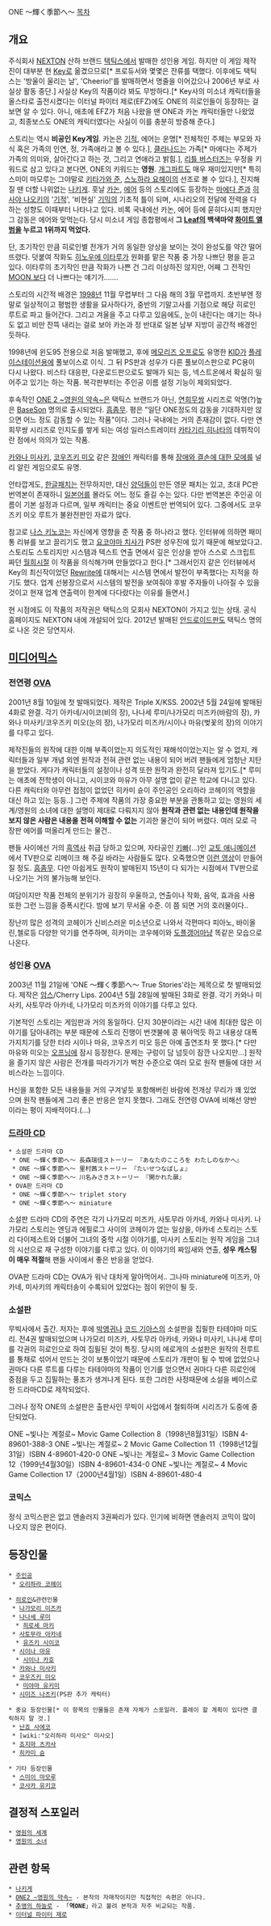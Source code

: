 ONE 〜輝く季節へ〜
[[목차]]

== 개요 ==
주식회사 [[NEXTON]] 산하 브랜드 [[택틱스]]에서 발매한 성인용 게임. 하지만 이 게임 제작진이 대부분 현 [[Key(게임회사)|Key]]로 옮겼으므로[* 프로듀서와 몇몇은 잔류를 택했다. 이후에도 택틱스는 '방울이 울리는 날', 'Cheerio!'를 발매하면서 명줄을 이어갔으나 2006년 부로 사실상 활동 중단.] 사실상 Key의 작품이라 봐도 무방하다.[* Key사의 미소녀 캐릭터들을 올스타로 출전시켰다는 이터널 파이터 제로(EFZ)에도 ONE의 히로인들이 등장하는 걸 보면 알 수 있다. 아니, 애초에 EFZ가 처음 나왔을 땐 ONE과 카논 캐릭터들만 나왔었고, 최종보스도 ONE의 캐릭터였다는 사실이 이를 충분히 방증해 준다.]

스토리는 역시 '''비공인 Key게임'''. 카논은 [[기적]], 에어는 운명[* 전체적인 주제는 부모와 자식 혹은 가족의 인연, 정, 가족애라고 볼 수 있다.], [[클라나드]]는 가족[* 마에다는 주제가 가족의 의미와, 살아간다고 하는 것, 그리고 연애라고 밝힘.], [[리틀 버스터즈!|리틀 버스터즈]]는 우정을 키워드로 삼고 있다고 본다면, ONE의 키워드는 '''영원'''. [[개그]]파트도 매우 재미있지만[* 특히 스미이 마모루는 그야말로 [[키타가와 준]], [[스노하라 요헤이]]의 선조로 볼 수 있다.], 진지해질 땐 더할 나위없는 [[나키게]]. 훗날 [[Kanon|카논]], [[AIR(게임)|에어]] 등의 스토리에도 등장하는 [[마에다 준]]과 [[히사야 나오키]]의 '[[기적]]', '비현실' [[기믹]]의 기초적 틀이 되며, 시나리오의 전달에 전력을 다하는 성향도 이때부터 나타나고 있다. 비록 국내에선 카논, 에어 등에 묻히다시피 했지만 그 감동은 에어와 맞먹는다. 당시 미소녀 게임 종합평에서 '''그 [[Leaf]]의 백색마약 [[화이트 앨범(게임)|화이트 앨범]]을 누르고 1위까지 먹었다.'''

단, 초기작인 만큼 히로인별 전개가 거의 동일한 양상을 보이는 것이 완성도를 약간 떨어뜨렸다. 덧붙여 작화도 [[히노우에 이타루]]가 원화를 맡은 작품 중 가장 나쁘단 평을 듣고 있다. 이타루의 초기작인 만큼 작화가 나쁜 건 그리 이상하진 않지만, 어째 그 전작인 [[MOON.]]보다 더 나쁘다는 얘기가…….

스토리의 시간적 배경은 [[1998년]] 11월 무렵부터 그 다음 해의 3월 무렵까지. 초반부엔 정말로 일상적이고 평범한 생활을 묘사하다가, 중반의 기말고사를 기점으로 해당 히로인 루트로 파고 들어간다. 그리고 겨울을 주고 다루고 있음에도, 눈이 내린다는 얘기는 하나도 없고 비만 잔뜩 내리는 걸로 보아 카논과 정 반대로 일본 남부 지방이 공간적 배경인 듯하다.

1998년에 윈도95 전용으로 처음 발매했고, 후에 [[메모리즈 오프]]로도 유명한 [[KID]]가 [[플레이스테이션]]용에 풀보이스로 이식. 그 뒤 PS판과 성우가 다른 풀보이스판으로 PC용이 다시 나왔다. 비스타 대응판, 다운로드판으로도 발매가 되는 등, 넥스트온에서 확실히 밀어주고 있기는 하는 작품. 복각판부터는 주인공 이름 설정 기능이 제외되었다.

후속작인 [[ONE 2 ~영원의 약속~]]은 택틱스 브랜드가 아닌, [[연희무쌍]] 시리즈로 악명(?)높은 [[BaseSon]] 명의로 출시되었다. [[흠좀무]]. 평은 "일단 ONE정도의 감동을 기대하지만 않으면 어느 정도 감동할 수 있는 작품"이다. 그러나 국내에는 거의 존재감이 없다. 다만 연희무쌍 시리즈로 인지도를 쌓게 되는 여성 일러스트레이터 [[카타기리 히나타]]의 데뷔작이란 점에서 의의가 있는 작품.

[[카와나 미사키]], [[코우즈키 미오]] 같은 [[장애인]] 캐릭터를 통해 [[장애와 결손에 대한 모에]]를 널리 알린 게임으로도 유명.

안타깝게도, [[한글패치]]는 전무하지만, 대신 [[양덕]]들이 만든 영문 패치는 있고, 초대 PC판 번역본이 존재하니 [[일본어]]를 몰라도 어느 정도 즐길 수는 있다. 다만 번역본은 주인공 이름이 기본 설정과 다르며, 일부 캐릭터는 중요 이벤트만 번역되어 있다. 그중에서도 코우즈키 미오 루트가 불완전판인 자료가 많다. 

참고로 [[나스 키노코]]는 자신에게 영향을 준 작품 중 하나라고 했다. 인터뷰에 의하면 패미통 리뷰를 보고 끌리기도 했고 [[요코야마 치사]]가 PS판 성우진에 있기 때문에 해보았다고. 스토리도 스토리지만 시스템과 텍스트 연출 면에서 깊은 인상을 받아 스스로 스크립트 짜던 [[월희]]시절 이 작품을 의식해가며 만들었다고 한다.[* 그래서인지 같은 인터뷰에서 Key의 최신작이었던 [[Rewrite]]에 대해서는 시스템 면에서 발전이 부족했다는 지적을 하기도 했다. 업계 선봉장으로서 시스템의 발전을 보여줘야 후발 주자들이 나아질 수 있을 것이고 현재 업계 연출력이 한계에 다다랐다는 이유를 들면서.]

현 시점에도 이 작품의 저작권은 택틱스의 모회사 NEXTON이 가지고 있는 상태. 공식 홈페이지도 NEXTON 내에 개설되어 있다. 2012년 발매된 [[안드로이드]]판도 택틱스 명의로 나온 것은 당연지사.

== [[미디어믹스]] ==
=== 전연령 [[OVA]] ===

2001년 8월 10일에 첫 발매되었다. 제작은 Triple X/KSS. 2002년 5월 24일에 발매된 4화로 완결. 각기 아카네/시이코(비의 장), 나나세 루미/나가모리 미즈카(바람의 장), 카와나 미사키/코우즈키 미오(눈의 장), 나가모리 미즈카/시이나 마유(벚꽃의 장)의 이야기를 다루고 있다.

제작진들의 원작에 대한 이해 부족이었는지 의도적인 재해석이었는지는 알 수 없지, 캐릭터들과 일부 개념 외엔 원작과 전혀 관련 없는 내용이 되어 버려 팬들에게 엄청난 지탄을 받았다. 게다가 캐릭터들의 설정이나 성격 또한 원작과 완전히 달라져 있기도.[* 루미는 애초에 전학생이 아니고, 시이코와 마유가 아무 설명 없이 같은 학교에 다니고 있다. 다른 캐릭터와 아무런 접점이 없었던 히카미 슌이 주인공인 오리하라 코헤이의 역할을 대신 하고 있는 등등..] 그런 주제에 작품의 가장 중요한 부분을 관통하고 있는 영원의 세계/영원의 소녀에 대한 설명이 제대로 다뤄지지 않아 '''원작과 관련 없는 내용인데 원작을 보지 않은 사람은 내용을 전혀 이해할 수 없는''' 기괴한 물건이 되어 버렸다. 여러 모로 극장판 에어를 떠올리게 만드는 물건..

팬들 사이에선 거의 [[흑역사]] 취급 당하고 있으며, 자타공인 [[키빠]](...)인 [[교토 애니메이션]] 에서 TV판으로 리메이크 해 주길 바라는 사람들도 많다. 오죽했으면 [http://www.youtube.com/watch?v=u_zCLmYdOMA 이런 영상]이 만들어질 정도. [[흠좀무]]. 다만 아쉽게도 원작이 발매된지 15년이 다 되가는 시점에서 TV판으로 나오기는 거의 불가능해 보인다.

여담이지만 작품 전체의 분위기가 굉장히 우울하고, 연출이나 작화, 음악, 효과음 사용 또한 그런 느낌을 증폭시킨다. 밤에 보기 무서울 수준. 이 쯤 되면 거의 호러물이다..

장난끼 많은 성격의 코헤이가 신비스러운 미소년으로 나와서 각편마다 피아노, 바이올린,첼로등 다양한 악기를 연주하며, 히카미는 코우헤이와 [[도플갱어]]마냥 똑같은 모습으로 나온다.

=== 성인용 [[OVA]] ===
2003년 11월 21일에 'ONE 〜輝く季節へ〜 True Stories'라는 제목으로 첫 발매되었다. 제작은 [[암스]]/Cherry Lips. 2004년 5월 28일에 발매된 3화로 완결. 각기 카와나 미사키, 사토무라 아카네, 나가모리 미즈카의 이야기를 다루고 있다.

기본적인 스토리는 게임판과 거의 동일하다. 단지 30분이라는 시간 내에 최대한 많은 이야기를 담아내려는 부분 때문에 스토리 진행이 번갯불에 콩 볶아먹듯 하고 내용상 대폭 가지치기를 당한 터라 시이나 마유, 코우즈키 미오 등은 아예 출연조차 못 했다.[* 다만 마유와 미오는 [[오프닝]]에 잠시 등장한다. 문제는 구렁이 담 넘듯이 잠깐 나오지만...] 원작을 즐기지 않은 사람은 전개를 따라가기가 벅찬 수준으로 여러 모로 원작 팬들에 대한 서비스라는 느낌이다.

H신을 포함한 모든 내용들을 거의 구겨넣듯 포함해버린 바람에 전개상 무리가 꽤 있었으며 원작 팬들에게 그리 좋은 반응은 얻지 못했다. 그래도 전연령 OVA에 비해선 양반이라는 평이 지배적이다.(...)

=== [[드라마 CD]] ===
 * 소설판 드라마 CD
  * ONE 〜輝く季節へ〜 長森瑞佳ストーリー 『あなたのこころを わたしのなかへ』
  * ONE 〜輝く季節へ〜 里村茜ストーリー 『たいせつなばしょ』
  * ONE 〜輝く季節へ〜 川名みさきストーリー 『開かれた扉』
 * OVA판 드라마 CD
  * ONE 〜輝く季節へ〜 triplet story
  * ONE 〜輝く季節へ〜 miniature

소설판 드라마 CD의 주연은 각기 나가모리 미즈카, 사토무라 아카네, 카와나 미사키. 나가모리 스토리는 엔딩과 에필로그 사이의 코헤이가 없는 일상을, 아카네 스토리는 스토리 다이제스트와 더불어 그녀의 중학 시절 이야기를, 미사키 스토리는 원작 게임을 그녀의 시선으로 재 구성한 이야기를 다루고 있다. 이 이야기의 짜임새와 연출, '''성우 캐스팅이 매우 적절'''해 팬들 사이에서 좋은 반응을 얻었다.

OVA판 드라마 CD는 OVA가 워낙 대차게 말아먹어서.. 그나마 miniature에 미즈카, 아카네, 미사키의 캐릭터송이 수록되어 있었다는 점이 위안이 될 듯.

=== 소설판 ===
무빅사에서 출간. 저자는 후에 [[박앵귀]]나 [[코드 기아스]]의 소설판을 집필한 타테야마 미도리. 전4권 발매되었으며 나가모리 미즈카, 사토무라 아카네, 카와나 미사키, 나나세 루미를 각권의 히로인으로 하여 집필된 것이 특징. 당시의 에로게의 소설판은 원작의 전루트를 통채로 섞어서 만드는 것이 보통이었기 때문에 스토리가 개판이 될 수 밖에 없었으나 권마다 다른 루트를 다루는 타테야마의 작품이 인기를 얻으면서 권마다 다른 히로인에 중점을 두고 집필하는 풍조가 생겨나게 된다. 또한 그러한 사정때문에 소설을 베이스로 한 드라마CD로 제작되었다.

그러나 정작 ONE의 소설판은 출판사인 무빅이 사업에서 철퇴하며 시리즈가 도중에 중단되었다.

ONE ~빛나는 계절로~ Movic Game Collection 8（1998년8월31일）ISBN 4-89601-388-3
ONE ~빛나는 계절로~ 2 Movic Game Collection 11（1998년12월31일）ISBN 4-89601-420-0
ONE ~빛나는 계절로~ 3 Movic Game Collection 12（1999년4월30일）ISBN 4-89601-434-0
ONE ~빛나는 계절로~ 4 Movic Game Collection 17（2000년4월1일）ISBN 4-89601-480-4

=== 코믹스 ===
정식 코믹스판은 없고 앤솔러지 3권짜리가 있다. 인기에 비하면 앤솔러지 코믹이 많이 나오지 않은 편이다.

== 등장인물 ==
 * [[주인공]]
  * [[오리하라 코헤이]]

 * [[히로인]]&관련인물
  * [[나가모리 미즈카]]
  * [[나나세 루미]]
   * [[히로세 마키]]
  * [[사토무라 아카네]]
   * [[유즈키 시이코]]
  * [[시이나 마유]]
   * [[시이나 카호]]
  * [[카와나 미사키]]
  * [[코우즈키 미오]]
   * [[미야마 유키미]] 
  * [[시미즈 나츠키]](PS판 추가 캐릭터)

 * 중요 등장인물[* 이 항목의 인물들은 존재 자체가 스포일러. 플레이 할 계획이 있다면 클릭하지 말 것.]
  * [[난죠 사에코]]
  * [wiki:"오리하라 미사오" 미사오]
  * [[죠지마 츠카사]]
  * [[히카미 슌]]

 * 기타 등장인물
  * [[스미이 마모루]] 
  * [[코사카 유키코]]


== 결정적 스포일러 ==
 * [[영원의 세계]]
 * [[영원의 소녀]]

== 관련 항목 ==
 * [[나키게]]
 * [[ONE2 ~영원의 약속~]] - 본작의 자매작이지만 직접적인 속편은 아니다.
 * [[추앵의 하늘로]] - 「'''역ONE'''」라고 불려 본작과 자주 비교되는 작품.
 * [[이터널 파이터 제로]]
